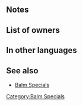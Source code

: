 {{Special
|tagid=SID_大地静水の祝福＋
|name=Earthwater Balm+
|charge=1
|effect=When healing an ally with a staff, grants Def/Res+6 to all allies for 1 turn.
|cost=300
|exclusive=0
|required=Earthwater Balm
|canUseMove={{MoveList|all}}
|canUseWeapon={{WeaponList|Staff}}
|properties=random_owner
}}
==Notes==
{{Bonuses}}
==List of owners==
{{Skill Hero List}}
==In other languages==
{{OtherLanguages
|japanese=大地静水の祝福＋
|german=Erdwasserbals.+
|spanishEU=Lodobálsamo +
|spanishLA=Lodobálsamo +
|french=Baume calmant +
|italian=Balsamo fango+
|chineseTW=大地靜水的祝福＋
|portuguese=Lodobálsamo+
}}
==See also==
* [[Balm Specials]]
{{Specials Navbox}}
[[Category:Balm Specials]]